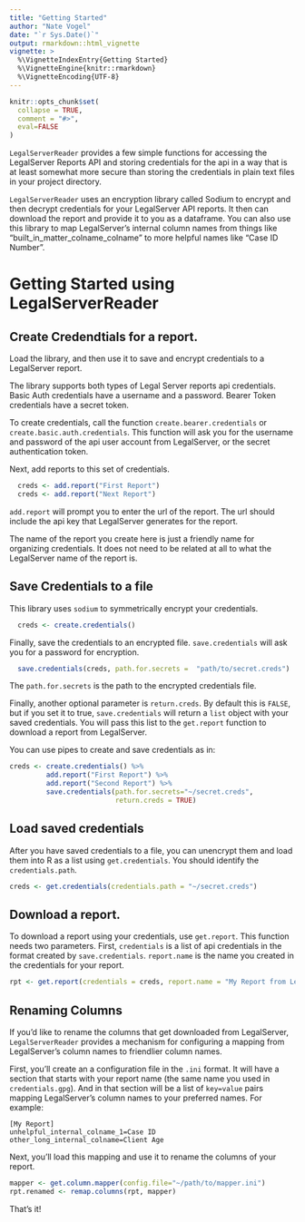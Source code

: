 ```yaml
---
title: "Getting Started"
author: "Nate Vogel"
date: "`r Sys.Date()`"
output: rmarkdown::html_vignette
vignette: >
  %\VignetteIndexEntry{Getting Started}
  %\VignetteEngine{knitr::rmarkdown}
  %\VignetteEncoding{UTF-8}
---
```


```r
knitr::opts_chunk$set(
  collapse = TRUE,
  comment = "#>",
  eval=FALSE
)
```


`LegalServerReader` provides a few simple functions for accessing the LegalServer Reports API and storing credentials for the api in a way that is at least somewhat more secure than storing the credentials in plain text files in your project directory. 

`LegalServerReader` uses an encryption library called Sodium to encrypt and then decrypt credentials for your LegalServer API reports. It then can download the report and provide it to you as a dataframe. You can also use this library to map LegalServer's internal column names from things like "built_in_matter_colname_colname" to more helpful names like "Case ID Number".


# Getting Started using LegalServerReader


## Create Credendtials for a report. 

Load the library, and then use it to save and encrypt credentials to a LegalServer report.

The library supports both types of Legal Server reports api credentials. Basic Auth credentials have a username and a password. Bearer Token credentials have a secret token.

To create credentials, call the function `create.bearer.credentials` or `create.basic.auth.credentials`. This function will ask you for the username and password of the api user account from LegalServer, or the secret authentication token.

Next, add reports to this set of credentials.

```r
  creds <- add.report("First Report")
  creds <- add.report("Next Report")
```

`add.report` will prompt you to enter the url of the report. The url should include the api key that LegalServer generates for the report.

The name of the report you create here is just a friendly name for organizing credentials. It does not need to be related at all to what the LegalServer name of the report is.

## Save Credentials to a file

This library uses `sodium` to symmetrically encrypt your credentials.

```r
  creds <- create.credentials()
```

Finally, save the credentials to an encrypted file. `save.credentials` will ask you for a password for encryption.

```r
  save.credentials(creds, path.for.secrets =  "path/to/secret.creds")
```

The `path.for.secrets` is the path to the encrypted credentials file. 

Finally, another optional parameter is `return.creds`. By default this is `FALSE`, but if you set it to true, `save.credentials` will return a `list` object with your saved credentials. You will pass this list to the `get.report` function to download a report from LegalServer.

You can use pipes to create and save credentials as in:

```r
creds <- create.credentials() %>%
         add.report("First Report") %>%
         add.report("Second Report") %>%
         save.credentials(path.for.secrets="~/secret.creds", 
                          return.creds = TRUE)
```

## Load saved credentials

After you have saved credentials to a file, you can unencrypt them and load them into R as a list using `get.credentials`. You should identify the `credentials.path`.

```r
creds <- get.credentials(credentials.path = "~/secret.creds")
```

## Download a report.

To download a report using your credentials, use `get.report`. This function needs two parameters. First, `credentials` is a list of api credentials in the format created by `save.credentials`. `report.name` is the name you created in the credentials for your report. 

```r
rpt <- get.report(credentials = creds, report.name = "My Report from LegalServer")
```

## Renaming Columns

If you'd like to rename the columns that get downloaded from LegalServer, `LegalServerReader` provides a mechanism for configuring a mapping from LegalServer's column names to friendlier column names. 

First, you'll create an a configuration file in the `.ini` format. It will have a section that starts with your report name (the same name you used in `credentials.gpg`). And in that section will be a list of `key=value` pairs mapping LegalServer's column names to your preferred names. For example:

    [My Report]
    unhelpful_internal_colname_1=Case ID
    other_long_internal_colname=Client Age
    
Next, you'll load this mapping and use it to rename the columns of your report.

```r
mapper <- get.column.mapper(config.file="~/path/to/mapper.ini")
rpt.renamed <- remap.columns(rpt, mapper)
```

That's it!

